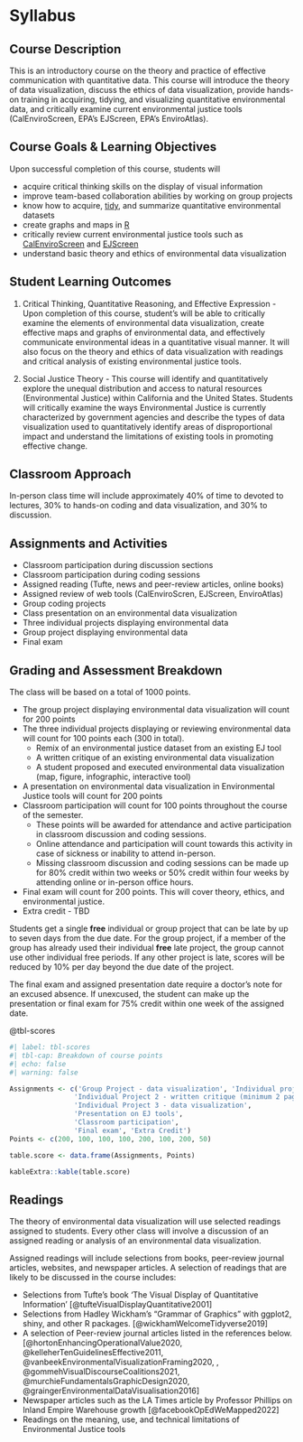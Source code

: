 # Syllabus 

## Course Description

This is an introductory course on the theory and practice of effective communication with quantitative data. This course will introduce the theory of data visualization, discuss the ethics of data visualization, provide hands-on training in acquiring, tidying, and visualizing quantitative environmental data, and critically examine current environmental justice tools (CalEnviroScreen, EPA’s EJScreen, EPA’s EnviroAtlas).  

## Course Goals & Learning Objectives

Upon successful completion of this course, students will 

* acquire critical thinking skills on the display of visual information
* improve team-based collaboration abilities by working on group projects
* know how to acquire, [tidy](https://www.tidyverse.org/), and summarize quantitative environmental datasets
* create graphs and maps in [R](https://cran.r-project.org/)
* critically review current environmental justice tools such as [CalEnviroScreen](https://oehha.ca.gov/calenviroscreen/report/calenviroscreen-40) and [EJScreen](https://www.epa.gov/ejscreen)
* understand basic theory and ethics of environmental data visualization

## Student Learning Outcomes

1. Critical Thinking, Quantitative Reasoning, and Effective Expression - Upon completion of this course, student's will be able to critically examine the elements of environmental data visualization, create effective maps and graphs of environmental data, and effectively communicate environmental ideas in a quantitative visual manner.  It will also focus on the theory and ethics of data visualization with readings and critical analysis of existing environmental justice tools.

2. Social Justice Theory - This course will identify and quantitatively explore the unequal distribution and access to natural resources (Environmental Justice) within California and the United States. Students will critically examine the ways Environmental Justice is currently characterized by government agencies and describe the types of data visualization used to quantitatively identify areas of disproportional impact and understand the limitations of existing tools in promoting effective change.   

## Classroom Approach

In-person class time will include approximately 40% of time to devoted to lectures, 30% to hands-on coding and data visualization, and 30% to discussion. 

## Assignments and Activities

* Classroom participation during discussion sections
* Classroom participation during coding sessions
* Assigned reading (Tufte, news and peer-review articles, online books)
* Assigned review of web tools (CalEnviroScren, EJScreen, EnviroAtlas)
* Group coding projects
* Class presentation on an environmental data visualization
* Three individual projects displaying environmental data
* Group project displaying environmental data
* Final exam

## Grading and Assessment Breakdown

The class will be based on a total of 1000 points. 

* The group project displaying environmental data visualization will count for 200 points 
* The three individual projects displaying or reviewing environmental data will count for 100 points each (300 in total).
  + Remix of an environmental justice dataset from an existing EJ tool
  + A written critique of an existing environmental data visualization 
  + A student proposed and executed environmental data visualization (map, figure, infographic, interactive tool)
* A presentation on environmental data visualization in Environmental Justice tools will count for 200 points
* Classroom participation will count for 100 points throughout the course of the semester. 
  + These points will be awarded for attendance and active participation in classroom discussion and coding sessions.   
  + Online attendance and participation will count towards this activity in case of sickness or inability to attend in-person.  
  + Missing classroom discussion and coding sessions can be made up for 80% credit within two weeks or 50% credit within four weeks by attending online or in-person office hours.  
* Final exam will count for 200 points. This will cover theory, ethics, and environmental justice.  
* Extra credit - TBD

Students get a single **free** individual or group project that can be late by up to seven days from the due date. For the group project, if a member of the group has already used their individual **free** late project, the group cannot use other individual free periods. If any other project is late, scores will be reduced by 10% per day beyond the due date of the project.

The final exam and assigned presentation date require a doctor's note for an excused absence. If unexcused, the student can make up the presentation or final exam for 75% credit within one week of the assigned date.   

@tbl-scores

```{r}
#| label: tbl-scores
#| tbl-cap: Breakdown of course points
#| echo: false
#| warning: false

Assignments <- c('Group Project - data visualization', 'Individual project 1 - EJ tool remix', 
                'Individual Project 2 - written critique (minimum 2 pages)',
                'Individual Project 3 - data visualization',
                'Presentation on EJ tools',
                'Classroom participation',
                'Final exam', 'Extra Credit')
Points <- c(200, 100, 100, 100, 200, 100, 200, 50)

table.score <- data.frame(Assignments, Points)

kableExtra::kable(table.score)

```

## Readings

The theory of environmental data visualization will use selected readings assigned to students. Every other class will involve a discussion of an assigned reading or analysis of an environmental data visualization.

Assigned readings will include selections from books, peer-review journal articles, websites, and newspaper articles.  A selection of readings that are likely to be discussed in the course includes:

* Selections from Tufte's book 'The Visual Display of Quantitative Information' [@tufteVisualDisplayQuantitative2001]
* Selections from Hadley Wickham's "Grammar of Graphics" with ggplot2, shiny, and other R packages. [@wickhamWelcomeTidyverse2019] 
* A selection of Peer-review journal articles listed in the references below. [@hortonEnhancingOperationalValue2020, @kelleherTenGuidelinesEffective2011, @vanbeekEnvironmentalVisualizationFraming2020, , @gommehVisualDiscourseCoalitions2021, @murchieFundamentalsGraphicDesign2020, @graingerEnvironmentalDataVisualisation2016]
* Newspaper articles such as the LA Times article by Professor Phillips on Inland Empire Warehouse growth [@facebookOpEdWeMapped2022]
* Readings on the meaning, use, and technical limitations of Environmental Justice tools